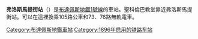 {{Infobox station 
|name=弗洛斯馬提街<br />{{lang|hu|Vörösmarty utca}}
| image         = MetroBudapest-Vörösmarty utca.jpg
| type          = 布達佩斯地鐵車站
| style         = 布達布斯地鐵
| address       = [[布達佩斯|布達佩斯]]弗洛斯馬提街
| country       = {{HUN}}
| coordinates   = {{Coord|47.5069|N|19.0658|E|type:railwaystation_region:HU-BU|format=dms|display=inline,title}}
| line          = <!-- Line information is detailed under "services" -->
| other         = 
| structure     = 
| platform      = 2個[[側式月台|側式月台]]
| depth         = 
| levels        = 
| tracks        = 
| parking       = 
| bicycle       = 
| baggage_check = 
| opened        = 1896年5月2日
| closed        = 
| rebuilt       = 
| electrified   = 
| ADA           = 
| code          = 
| owned         = 
| zone          = 
| smartcardname =
| smartcardstatus =
| former        = 
| passengers    = 
| pass_year     = 
| pass_percent  = 
| pass_system   = 
| mpassengers   = 
| services      =  
}}

'''弗洛斯馬提街站'''（{{lang-hu|Vörösmarty utca}}）是[[布達佩斯地鐵1號線|布達佩斯地鐵1號線]]的車站。聖科倫巴教堂靠近弗洛斯馬提街站。可以在這裡換乘105路公車和73、76路無軌電車。
{{布達佩斯地鐵1號線}}
[[Category:布達佩斯地鐵車站|Category:布達佩斯地鐵車站]]
[[Category:1896年启用的铁路车站|Category:1896年启用的铁路车站]]